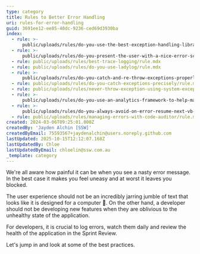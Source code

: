 ```yaml
---
type: category
title: Rules to Better Error Handling
uri: rules-for-error-handling
guid: 3691ee12-ee85-40dc-9236-ced69d3930ba
index:
  - rule: >-
      public/uploads/rules/do-you-use-the-best-exception-handling-library/rule.mdx
  - rule: >-
      public/uploads/rules/do-you-present-the-user-with-a-nice-error-screen/rule.mdx
  - rule: public/uploads/rules/best-trace-logging/rule.mdx
  - rule: public/uploads/rules/do-you-use-ladylog/rule.mdx
  - rule: >-
      public/uploads/rules/do-you-catch-and-re-throw-exceptions-properly/rule.mdx
  - rule: public/uploads/rules/do-you-catch-exceptions-precisely/rule.mdx
  - rule: public/uploads/rules/never-throw-exception-using-system-exception/rule.mdx
  - rule: >-
      public/uploads/rules/do-you-use-an-analytics-framework-to-help-manage-exceptions/rule.mdx
  - rule: >-
      public/uploads/rules/do-you-always-avoid-on-error-resume-next-vb-only/rule.mdx
  - rule: public/uploads/rules/managing-errors-with-code-auditor/rule.mdx
created: 2024-03-06T09:25:01.000Z
createdBy: 'Jayden Alchin [SSW]'
createdByEmail: 75593567+jaydenalchin@users.noreply.github.com
lastUpdated: 2025-10-15T12:12:07.168Z
lastUpdatedBy: Chloe
lastUpdatedByEmail: chloelin@ssw.com.au
_template: category
---
```


We're all aware how painful it can be when you see a nasty error message. In the best case it makes you feel uneasy and at worst it leaves you blocked.

The user experience should not be an incredibly jarring jumble of text that looks like it is designed for a computer 🤢. On the other hand, a developer should not be developing new features when they are oblivious to the unhealthy state of the application.

For developers, it is crucial to log errors, watch them daily and review the health of the application in the Sprint Review.

Let's jump in and look at some of the best practices.

<youtubeEmbed url="https://www.youtube.com/embed/Zr4styC6S-E" description="" />
